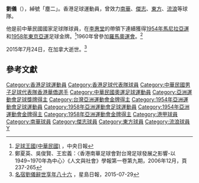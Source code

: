 {{for|东汉常山王劉儀|劉儀 (常山王)}}
{{MedalTableTop}}
{{MedalCountry|{{ROC}}}}
{{MedalSport| [[足球|足球]]}}
{{MedalCompetition| [[亞洲運動會|亞洲運動會]]}}
{{MedalGold| [[1954年亞洲運動會|1954年 馬尼拉]]| [[1954年亞洲運動會足球比賽|足球]]}}
{{MedalGold| [[1958年亞洲運動會|1958年 東 京]] | [[1958年亞洲運動會足球比賽|足球]]}}
{{MedalBottom}}
'''劉儀'''（{{bd|1929年||2015年|}}），綽號「塵二」。香港足球運動員，曾效力[[南華足球隊|南華]]、[[傑志足球隊|傑志]]、[[東方足球隊|東方]]、[[香港流浪足球會|流浪]]等球隊。

他是前中華民國國家足球隊球員，在[[李惠堂|李惠堂]]的帶領下連續獲得[[1954年亞洲運動會|1954年馬尼拉亞運]]和[[1958年亞洲運動會|1958年東京亞運]]足球金牌。<ref>[http://km.moc.gov.tw/myphoto/show.asp?categoryid=99 足球王國(中華民國)] {{Wayback|url=http://km.moc.gov.tw/myphoto/show.asp?categoryid=99 |date=20140514170740 }}，中央日報</ref>1960年曾參加[[1960年夏季奧林匹克運動會|羅馬奧運會]]。<ref>鄭夏英、吳俊賢、王宏義：〈香港南華足球會對台灣足球發展之影響-以1949~1970年為中心〉《人文與社會》學報第一卷第九期，2006年12月，頁237-265</ref>

2015年7月24日，在加拿大逝世。<ref>[http://std.stheadline.com/yesterday/spo/0729co16.html 名宿劉儀辭世享年八十六] {{Wayback|url=http://std.stheadline.com/yesterday/spo/0729co16.html |date=20160304203030 }}，星島日報，2015-07-29</ref>

== 參考文獻 ==
{{Reflist}}

{{1954年亞洲運動會足球比賽中華民國參賽名單}}
{{1958年亞洲運動會足球比賽中華民國參賽名單}}
{{1960年夏季奧林匹克運動會足球比賽中華民國參賽名單}}
{{DEFAULTSORT:L}}
[[Category:香港足球運動員|Category:香港足球運動員]]
[[Category:香港足球代表隊球員|Category:香港足球代表隊球員]]
[[Category:中華民國男子足球代表隊香港華僑選手|Category:中華民國男子足球代表隊香港華僑選手]]
[[Category:中華民國奧運足球運動員|Category:中華民國奧運足球運動員]]
[[Category:亞洲運動會足球獎牌得主|Category:亞洲運動會足球獎牌得主]]
[[Category:台灣亞洲運動會金牌得主|Category:台灣亞洲運動會金牌得主]]
[[Category:1954年亞洲運動會足球運動員|Category:1954年亞洲運動會足球運動員]]
[[Category:1958年亞洲運動會足球運動員|Category:1958年亞洲運動會足球運動員]]
[[Category:1954年亞洲運動會金牌得主|Category:1954年亞洲運動會金牌得主]]
[[Category:1958年亞洲運動會金牌得主|Category:1958年亞洲運動會金牌得主]]
[[Category:港甲球員|Category:港甲球員]]
[[Category:南華球員|Category:南華球員]]
[[Category:傑志球員|Category:傑志球員]]
[[Category:東方球員|Category:東方球員]]
[[Category:流浪球員|Category:流浪球員]]
[[Category:劉姓|Y]]